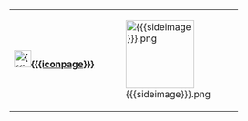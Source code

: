 {| style="padding:10px; margin:20px; border:1px solid gray; border-radius:10px;"
| valign="center" | '''[[File:{{{icon}}}.png|30px]][[{{{iconpage}}}]]'''

{{{tip}}}
| width="140px" | [[File:{{{sideimage}}}.png|120px]]
|}
